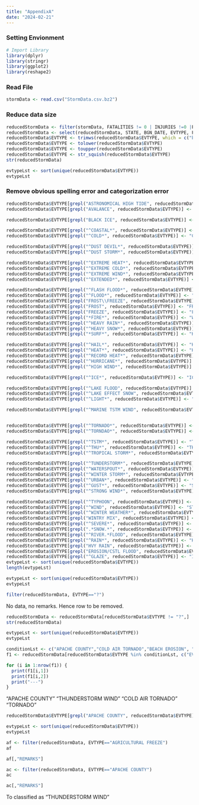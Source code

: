 ```yaml
---
title: "AppendixA"
date: "2024-02-21"
---
```


### Setting Envionment

```r
# Import Library
library(dplyr)
library(stringr)
library(ggplot2)
library(reshape2)
```

### Read File

```r
stormData <- read.csv("StormData.csv.bz2")
```

### Reduce data size

```r
reducedStormData <- filter(stormData, FATALITIES != 0 | INJURIES !=0 |PROPDMG !=0 | CROPDMG != 0)
reducedStormData <- select(reducedStormData, STATE, BGN_DATE, EVTYPE, FATALITIES,INJURIES,PROPDMG,PROPDMGEXP,CROPDMG,CROPDMGEXP,REMARKS)
reducedStormData$EVTYPE <- trimws(reducedStormData$EVTYPE, which = c("both"), whitespace = "[ \t\r\n]")
reducedStormData$EVTYPE <- tolower(reducedStormData$EVTYPE)
reducedStormData$EVTYPE <- toupper(reducedStormData$EVTYPE)
reducedStormData$EVTYPE <- str_squish(reducedStormData$EVTYPE)
str(reducedStormData)
```

```r
evtypeLst <- sort(unique(reducedStormData$EVTYPE))
evtypeLst
```

### Remove obvious spelling error and categorization error

```r
reducedStormData$EVTYPE[grepl("ASTRONOMICAL HIGH TIDE", reducedStormData$EVTYPE)] <- "ASTRONOMICAL LOW TIDE"
reducedStormData$EVTYPE[grepl("AVALANCE", reducedStormData$EVTYPE)] <- "AVALANCHE"

reducedStormData$EVTYPE[grepl("BLACK ICE", reducedStormData$EVTYPE)] <- "ICE STORM"

reducedStormData$EVTYPE[grepl("^COASTAL*", reducedStormData$EVTYPE)] <- "COASTAL FLOOD"
reducedStormData$EVTYPE[grepl("^COLD*", reducedStormData$EVTYPE)] <- "COLD/WIND CHILL"

reducedStormData$EVTYPE[grepl("^DUST DEVIL*", reducedStormData$EVTYPE)] <- "DUST DEVIL"
reducedStormData$EVTYPE[grepl("^DUST STORM*", reducedStormData$EVTYPE)] <- "DUST STORM"

reducedStormData$EVTYPE[grepl("^EXTREME HEAT*", reducedStormData$EVTYPE)] <- "EXCESSIVE HEAT"
reducedStormData$EVTYPE[grepl("^EXTREME COLD*", reducedStormData$EVTYPE)] <- "EXTREME COLD/WIND CHILL"
reducedStormData$EVTYPE[grepl("^EXTREME WIND*", reducedStormData$EVTYPE)] <- "EXTREME COLD/WIND CHILL"
reducedStormData$EVTYPE[grepl("^EXTENDED*", reducedStormData$EVTYPE)] <- "EXTREME COLD/WIND CHILL"

reducedStormData$EVTYPE[grepl("^FLASH FLOOD*", reducedStormData$EVTYPE)] <- "FLASH FLOOD"
reducedStormData$EVTYPE[grepl("^FLOOD*", reducedStormData$EVTYPE)] <- "FLOOD"
reducedStormData$EVTYPE[grepl("FROST\\FREEZE", reducedStormData$EVTYPE)] <- "FROST/FREEZE"
reducedStormData$EVTYPE[grepl("FROST", reducedStormData$EVTYPE)] <- "FROST/FREEZE"
reducedStormData$EVTYPE[grepl("FREEZE", reducedStormData$EVTYPE)] <- "FROST/FREEZE"
reducedStormData$EVTYPE[grepl("*FIRE*", reducedStormData$EVTYPE)] <- "WILDFIRE"
reducedStormData$EVTYPE[grepl("^HEAVY RAIN*", reducedStormData$EVTYPE)] <- "HEAVY RAIN"
reducedStormData$EVTYPE[grepl("^HEAVY SNOW*", reducedStormData$EVTYPE)] <- "HEAVY SNOW"
reducedStormData$EVTYPE[grepl("*SURF*", reducedStormData$EVTYPE)] <- "HIGH SURF"

reducedStormData$EVTYPE[grepl("^HAIL*", reducedStormData$EVTYPE)] <- "HAIL"
reducedStormData$EVTYPE[grepl("^HEAT*", reducedStormData$EVTYPE)] <- "HEAT"
reducedStormData$EVTYPE[grepl("^RECORD HEAT*", reducedStormData$EVTYPE)] <- "EXCESSIVE HEAT"
reducedStormData$EVTYPE[grepl("^HURRICANE*", reducedStormData$EVTYPE)] <- "HURRICANE (TYPHOON)"
reducedStormData$EVTYPE[grepl("^HIGH WIND*", reducedStormData$EVTYPE)] <- "HIGH WIND"

reducedStormData$EVTYPE[grepl("^ICE*", reducedStormData$EVTYPE)] <- "ICE STORM"

reducedStormData$EVTYPE[grepl("^LAKE FLOOD", reducedStormData$EVTYPE)] <- "LAKESHORE FLOOD"
reducedStormData$EVTYPE[grepl("^LAKE EFFECT SNOW", reducedStormData$EVTYPE)] <- "LAKE-EFFECT SNOW"
reducedStormData$EVTYPE[grepl("^LIGHT*", reducedStormData$EVTYPE)] <- "LIGHTNING"

reducedStormData$EVTYPE[grepl("^MARINE TSTM WIND", reducedStormData$EVTYPE)] <- "MARINE THUNDERSTORM WIND"


reducedStormData$EVTYPE[grepl("^TORNADO*", reducedStormData$EVTYPE)] <- "TORNADO"
reducedStormData$EVTYPE[grepl("^TORNDAO*", reducedStormData$EVTYPE)] <- "TORNADO"

reducedStormData$EVTYPE[grepl("^TSTM*", reducedStormData$EVTYPE)] <- "THUNDERSTORM WIND"
reducedStormData$EVTYPE[grepl("^THU*", reducedStormData$EVTYPE)] <- "THUNDERSTORM WIND"
reducedStormData$EVTYPE[grepl("^TROPICAL STORM*", reducedStormData$EVTYPE)] <- "TROPICAL STORM"

reducedStormData$EVTYPE[grepl("^TUNDERSTORM*", reducedStormData$EVTYPE)] <- "THUNDERSTORM WIND"
reducedStormData$EVTYPE[grepl("^WATERSPOUT*", reducedStormData$EVTYPE)] <- "WATERSPOUT"
reducedStormData$EVTYPE[grepl("^WINTER STORM*", reducedStormData$EVTYPE)] <- "WINTER STORM"
reducedStormData$EVTYPE[grepl("^URBAN*", reducedStormData$EVTYPE)] <- "FLOOD"
reducedStormData$EVTYPE[grepl("^GUST*", reducedStormData$EVTYPE)] <- "STRONG WIND"
reducedStormData$EVTYPE[grepl("^STRONG WIND*", reducedStormData$EVTYPE)] <- "STRONG WIND"

reducedStormData$EVTYPE[grepl("^TYPHOON", reducedStormData$EVTYPE)] <- "HURRICANE (TYPHOON)"
reducedStormData$EVTYPE[grepl("^WIND", reducedStormData$EVTYPE)] <- "STRONG WIND"
reducedStormData$EVTYPE[grepl("^WINTER WEATHER*", reducedStormData$EVTYPE)] <- "WINTER WEATHER"
reducedStormData$EVTYPE[grepl("WINTRY MIX", reducedStormData$EVTYPE)] <- "WINTER WEATHER"
reducedStormData$EVTYPE[grepl("^SEVERE*", reducedStormData$EVTYPE)] <- "THUNDERSTORM WIND"
reducedStormData$EVTYPE[grepl(".*SNOW.*", reducedStormData$EVTYPE)] <- "WINTER WEATHER"
reducedStormData$EVTYPE[grepl("^RIVER.*FLOOD", reducedStormData$EVTYPE)] <- "FLOOD"
reducedStormData$EVTYPE[grepl("^RAIN*", reducedStormData$EVTYPE)] <- "HEAVY RAIN"
reducedStormData$EVTYPE[grepl("HVY RAIN", reducedStormData$EVTYPE)] <- "HEAVY RAIN"
reducedStormData$EVTYPE[grepl("EROSION/CSTL FLOOD", reducedStormData$EVTYPE)] <- "COASTAL FLOOD"
reducedStormData$EVTYPE[grepl("^GLAZE", reducedStormData$EVTYPE)] <- "ICE STORM"
evtypeLst <- sort(unique(reducedStormData$EVTYPE))
length(evtypeLst)
```

```r
evtypeLst <- sort(unique(reducedStormData$EVTYPE))
evtypeLst
```


```r
filter(reducedStormData, EVTYPE=="?")
```

No data, no remarks. Hence row to be removed.

```r
reducedStormData <- reducedStormData[reducedStormData$EVTYPE != "?",]
str(reducedStormData)
```

```r
evtypeLst <- sort(unique(reducedStormData$EVTYPE))
evtypeLst
```

```r
conditionLst <- c("APACHE COUNTY","COLD AIR TORNADO","BEACH EROSION", "BLIZZARD/WINTER STORM", "BLOWING DUST","BLOWING SNOW", "BREAKUP FLOODING", "BRUSH FIRE")
f1 <- reducedStormData[reducedStormData$EVTYPE %in% conditionLst, c("EVTYPE","REMARKS")]

for (i in 1:nrow(f1)) {
  print(f1[i,1])
  print(f1[i,2])
  print("---")
}

```

"APACHE COUNTY" "THUNDERSTORM WIND" "COLD AIR TORNADO" "TORNADO"

```r
reducedStormData$EVTYPE[grepl("APACHE COUNTY", reducedStormData$EVTYPE)] <- "THUNDERSTORM WIND"
```

```r
evtypeLst <- sort(unique(reducedStormData$EVTYPE))
evtypeLst
```

```r
af <- filter(reducedStormData, EVTYPE=="AGRICULTURAL FREEZE")
af
```

```r
af[,"REMARKS"]
```

```r
ac <- filter(reducedStormData, EVTYPE=="APACHE COUNTY")
ac

```

```r
ac[,"REMARKS"]
```

To classified as "THUNDERSTORM WIND"
